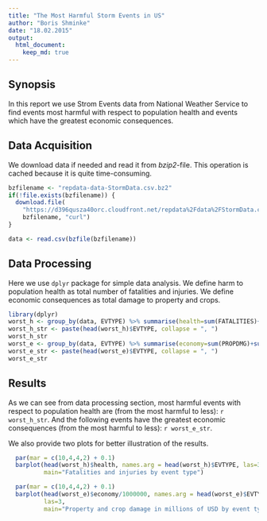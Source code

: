 ```yaml
---
title: "The Most Harmful Storm Events in US"
author: "Boris Shminke"
date: "18.02.2015"
output:
  html_document:
    keep_md: true
---
```


## Synopsis

In this report we use Strom Events data from National Weather Service to find events most harmful with respect to population health and events which have the greatest economic consequences.

## Data Acquisition

We download data if needed and read it from *bzip2*-file.
This operation is cached because it is quite time-consuming.

```r
bzfilename <- "repdata-data-StormData.csv.bz2"
if(!file.exists(bzfilename)) {
  download.file(
    "https://d396qusza40orc.cloudfront.net/repdata%2Fdata%2FStormData.csv.bz2",
    bzfilename, "curl")
}

data <- read.csv(bzfile(bzfilename))
```

## Data Processing

Here we use `dplyr` package for simple data analysis.
We define harm to population health as total number of fatalities and injuries.
We define economic consequences as total damage to property and crops.

```r
library(dplyr)
worst_h <- group_by(data, EVTYPE) %>% summarise(health=sum(FATALITIES)+sum(INJURIES)) %>% arrange(desc(health))
worst_h_str <- paste(head(worst_h)$EVTYPE, collapse = ", ")
worst_h_str
worst_e <- group_by(data, EVTYPE) %>% summarise(economy=sum(PROPDMG)+sum(CROPDMG)) %>% arrange(desc(economy))
worst_e_str <- paste(head(worst_e)$EVTYPE, collapse = ", ")
worst_e_str
```

## Results

As we can see from data processing section, most harmful events with respect to population health are (from the most harmful to less): `r worst_h_str`.
And the following events have the greatest economic consequences  (from the most harmful to less): `r worst_e_str`.

We also provide two plots for better illustration of the results.

```r
  par(mar = c(10,4,4,2) + 0.1)
  barplot(head(worst_h)$health, names.arg = head(worst_h)$EVTYPE, las=3,
          main="Fatalities and injuries by event type")
```

```r
  par(mar = c(10,4,4,2) + 0.1)
  barplot(head(worst_e)$economy/1000000, names.arg = head(worst_e)$EVTYPE,
          las=3,
          main="Property and crop damage in millions of USD by event type")
```